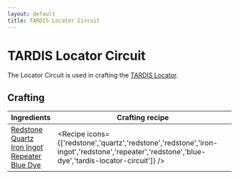 ```yaml
---
layout: default
title: TARDIS Locator Circuit
---
```



TARDIS Locator Circuit
===================

The Locator Circuit is used in crafting the [TARDIS Locator](/recipes/items/tardis-locator).

## Crafting

| Ingredients | Crafting recipe |
| ----------- | --------------- |
| [Redstone](https://minecraft.wiki/w/Redstone)<br/>[Quartz](https://minecraft.wiki/w/Quartz)<br/>[Iron Ingot](https://minecraft.wiki/w/Iron_Ingot)<br/>[Repeater](https://minecraft.wiki/w/Repeater)<br/>[Blue Dye](https://minecraft.wiki/w/Blue_Dye) | <Recipe icons={['redstone','quartz','redstone','redstone','iron-ingot','redstone','repeater','redstone','blue-dye','tardis-locator-circuit']} /> |
